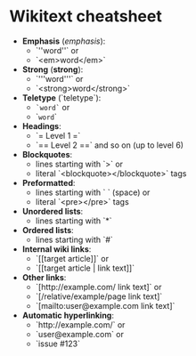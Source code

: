 = Wikitext cheatsheet =

* '''Emphasis''' (''emphasis''):
** `<nowiki>''word''</nowiki>` or
** `<nowiki><em>word</em></nowiki>`
* '''Strong''' ('''strong'''):
** `<nowiki>'''word'''</nowiki>` or
** `<nowiki><strong>word</strong></nowiki>`
* '''Teletype''' (`teletype`):
** <tt>`word`</tt> or
** `<tt>word</tt>`
* '''Headings''':
** `= Level 1 =`
** `== Level 2 ==` and so on (up to level 6)
* '''Blockquotes''':
** lines starting with `>` or
** literal `<nowiki><blockquote></blockquote></nowiki>` tags
* '''Preformatted''':
** lines starting with `&nbsp;` (space) or
** literal `<nowiki><pre></pre></nowiki>` tags
* '''Unordered lists''':
** lines starting with `*`
* '''Ordered lists''':
** lines starting with `#`
* '''Internal wiki links''':
** `<nowiki>[[target article]]</nowiki>` or
** `<nowiki>[[target article | link text]]</nowiki>`
* '''Other links''':
** `<nowiki>[http://example.com/ link text]</nowiki>` or
** `<nowiki>[/relative/example/page link text]</nowiki>`
** `<nowiki>[mailto:user@example.com link text]</nowiki>`
* '''Automatic hyperlinking''':
** `<nowiki>http://example.com/</nowiki>` or
** `<nowiki>user@example.com</nowiki>` or
** `issue &#x0023;123`
